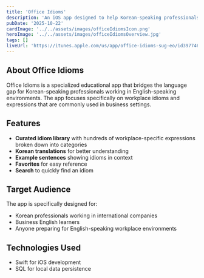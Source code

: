 ```yaml
---
title: 'Office Idioms'
description: 'An iOS app designed to help Korean-speaking professionals with English idioms used in workplace settings.'
pubDate: '2025-10-22'
cardImage: '../../assets/images/officeIdiomsIcon.png'
heroImage: '../../assets/images/officeIdiomsOverview.jpg'
tags: []
liveUrl: 'https://itunes.apple.com/us/app/office-idioms-sug-eo/id397746999?mt=8'
---
```


## About Office Idioms

Office Idioms is a specialized educational app that bridges the language gap for Korean-speaking professionals working in English-speaking environments. The app focuses specifically on workplace idioms and expressions that are commonly used in business settings.

## Features

- **Curated idiom library** with hundreds of workplace-specific expressions broken down into categories
- **Korean translations** for better understanding
- **Example sentences** showing idioms in context
- **Favorites** for easy reference
- **Search** to quickly find an idiom

## Target Audience

The app is specifically designed for:

- Korean professionals working in international companies
- Business English learners
- Anyone preparing for English-speaking workplace environments

## Technologies Used

- Swift for iOS development
- SQL for local data persistence
